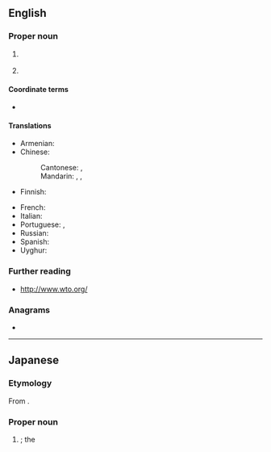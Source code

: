 ==English==
{{wikipedia}}

===Proper noun===
{{en-proper noun}}

# {{lb|en|international law}} {{initialism of|en|World Trade Organization}}
# {{lb|en|history|international law}} {{initialism of|en|[[w:Warsaw Treaty Organization|Warsaw Treaty Organization]]}}

====Coordinate terms====
* {{sense|World Trade Organization}} {{l|en|GATT}}

====Translations====
{{trans-top|World Trade Organization}}
* Armenian: {{t+|hy|ԱՀԿ}}
* Chinese:
*: Cantonese: {{t|yue|世貿}}, {{t|yue|世贸|tr=sai3 mau6}}
*: Mandarin: {{t|cmn|WTO}}, {{t+|cmn|世貿}}, {{t+|cmn|世贸|tr=Shì-Mào}}
* Finnish: {{t+|fi|WTO}}
{{trans-mid}}
* French: {{t+|fr|OMC|f}}
* Italian: {{t|it|OMC}}
* Portuguese: {{t|pt|Organização Mundial do Comércio|f}}, {{t|pt|OMC|f}}
* Russian: {{t+|ru|ВТО|f}}
* Spanish: {{t+|es|OMC}}
* Uyghur: {{t|ug|د س ت}}
{{trans-bottom}}

===Further reading===
* http://www.wto.org/

===Anagrams===
* {{anagrams|en|a=otw|OTW|TOW|Tow|owt|tow|two|wot}}

{{cln|en|initialisms}}
{{C|en|Organizations}}

----

==Japanese==

===Etymology===
From {{bor|ja|en|WTO|sort=たぶりゅうてぃいおお'}}.

===Proper noun===
{{ja-pos|proper|ダブリュー%-ティー%-オー}}

# {{syn of|ja|世界貿易機関|tr=Sekai Bōeki Kikan||{{l|en|World Trade Organization}}}}; the {{l|en|WTO}}

{{topics|ja|Organizations|sort=たぶりゅうてぃいおお'}}